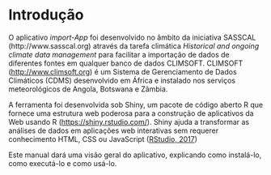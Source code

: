 # Introdução
O aplicativo *import-App* foi desenvolvido no âmbito da iniciativa SASSCAL (http://www.sasscal.org) através da tarefa climática *Historical and ongoing climate data management* para facilitar a importação de dados de diferentes fontes em qualquer banco de dados CLIMSOFT. CLIMSOFT (<http://www.climsoft.org>) é um Sistema de Gerenciamento de Dados Climáticos (CDMS) desenvolvido em África e instalado nos serviços meteorológicos de Angola, Botswana e Zâmbia.

A ferramenta foi desenvolvida sob Shiny, um pacote de código aberto R que fornece uma estrutura web poderosa para a construção de aplicativos da Web usando R (<https://shiny.rstudio.com/>). Shiny ajuda a transformar as análises de dados em aplicações web interativas sem requerer conhecimento HTML, CSS ou JavaScript ([RStudio, 2017](#referências))

Este manual dará uma visão geral do aplicativo, explicando como instalá-lo, como executá-lo e como usá-lo.


